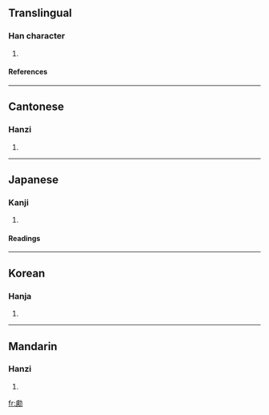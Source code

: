 ==Translingual==
===Han character===
{{Han char|rad=力|as=15|sn=17|four=2422<sub>7</sub>|canj=X卜心大尸 (XYPKS), 卜心大尸 (YPKS)}}
# {{defn|Han}}
====References====
{{Han ref|kx=0149.400|dkj=02467|dj=0338.050|hdz=10382.030|uh=52F4|ud=21236|bh=ECBF|bd=60607}}
----
==Cantonese==
===Hanzi===
{{yue-hanzi|jyut=|y=leui6}}
# {{defn|Cantonese}}
----
==Japanese==
===Kanji===
{{ja-kanji|grade=|rs=力15}}
# {{defn|Japanese}} 
====Readings====
{{ja-readings|on=[[りょ]] (ryo), [[ろ]] (ro)|kun=[[たすける]] (tasukeru)}}
----
==Korean==
===Hanja===
{{ko-hanja|hangeul=려|rv=ryeo|mr=ryŏ}}
# {{defn|Korean}}
----
==Mandarin==
===Hanzi===
{{cmn-hanzi|pin=lǜ (lü4)|wg=lü<sup>4</sup>}}
# {{defn|Mandarin}}

[[fr:勴]]